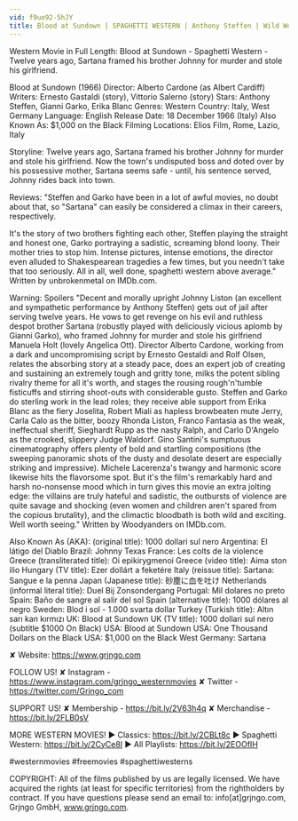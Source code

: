```yaml
---
vid: f9uo92-5hJY
title: Blood at Sundown | SPAGHETTI WESTERN | Anthony Steffen | Wild West Movie
---
```


Western Movie in Full Length: Blood at Sundown - Spaghetti Western - Twelve years ago, Sartana framed his brother Johnny for murder and stole his girlfriend.

Blood at Sundown (1966)
Director: Alberto Cardone (as Albert Cardiff)
Writers: Ernesto Gastaldi (story), Vittorio Salerno (story) 
Stars: Anthony Steffen, Gianni Garko, Erika Blanc
Genres: Western 
Country: Italy, West Germany
Language: English
Release Date: 18 December 1966 (Italy)
Also Known As: $1,000 on the Black
Filming Locations: Elios Film, Rome, Lazio, Italy

Storyline:
Twelve years ago, Sartana framed his brother Johnny for murder and stole his girlfriend. Now the town's undisputed boss and doted over by his possessive mother, Sartana seems safe - until, his sentence served, Johnny rides back into town.

Reviews:
"Steffen and Garko have been in a lot of awful movies, no doubt about that, so "Sartana" can easily be considered a climax in their careers, respectively.

It's the story of two brothers fighting each other, Steffen playing the straight and honest one, Garko portraying a sadistic, screaming blond loony. Their mother tries to stop him. Intense pictures, intense emotions, the director even alluded to Shakespearean tragedies a few times, but you needn't take that too seriously. All in all, well done, spaghetti western above average." Written by unbrokenmetal on IMDb.com.

Warning: Spoilers
"Decent and morally upright Johnny Liston (an excellent and sympathetic performance by Anthony Steffen) gets out of jail after serving twelve years. He vows to get revenge on his evil and ruthless despot brother Sartana (robustly played with deliciously vicious aplomb by Gianni Garko), who framed Johnny for murder and stole his girlfriend Manuela Holt (lovely Angelica Ott). Director Alberto Cardone, working from a dark and uncompromising script by Ernesto Gestaldi and Rolf Olsen, relates the absorbing story at a steady pace, does an expert job of creating and sustaining an extremely tough and gritty tone, milks the potent sibling rivalry theme for all it's worth, and stages the rousing rough'n'tumble fisticuffs and stirring shoot-outs with considerable gusto. Steffen and Garko do sterling work in the lead roles; they receive able support from Erika Blanc as the fiery Joselita, Robert Miali as hapless browbeaten mute Jerry, Carla Calo as the bitter, boozy Rhonda Liston, Franco Fantasia as the weak, ineffectual sheriff, Sieghardt Rupp as the nasty Ralph, and Carlo D'Angelo as the crooked, slippery Judge Waldorf. Gino Santini's sumptuous cinematography offers plenty of bold and startling compositions (the sweeping panoramic shots of the dusty and desolate desert are especially striking and impressive). Michele Lacerenza's twangy and harmonic score likewise hits the flavorsome spot. But it's the film's remarkably hard and harsh no-nonsense mood which in turn gives this movie an extra jolting edge: the villains are truly hateful and sadistic, the outbursts of violence are quite savage and shocking (even women and children aren't spared from the copious brutality), and the climactic bloodbath is both wild and exciting. Well worth seeing." Written by Woodyanders on IMDb.com.

Also Known As (AKA):
(original title): 1000 dollari sul nero
Argentina: El látigo del Diablo
Brazil: Johnny Texas
France: Les colts de la violence
Greece (transliterated title): Oi epikirygmenoi
Greece (video title): Aima ston ilio
Hungary (TV title): Ezer dollárt a feketére
Italy (reissue title): Sartana: Sangue e la penna
Japan (Japanese title): 砂塵に血を吐け
Netherlands (informal literal title): Duel Bij Zonsondergang
Portugal: Mil dolares no preto
Spain: Baño de sangre al salir del sol
Spain (alternative title): 1000 dólares al negro
Sweden: Blod i sol - 1.000 svarta dollar
Turkey (Turkish title): Altın sarı kan kırmızı
UK: Blood at Sundown
UK (TV title): 1000 dollari sul nero (subtitle $1000 On Black)
USA: Blood at Sundown
USA: One Thousand Dollars on the Black
USA: $1,000 on the Black
West Germany: Sartana

✘ Website: https://www.grjngo.com

FOLLOW US!
✘ Instagram - https://www.instagram.com/grjngo_westernmovies
✘ Twitter - https://twitter.com/Grjngo_com

SUPPORT US!
✘ Membership - https://bit.ly/2V63h4q
✘ Merchandise - https://bit.ly/2FLB0sV

MORE WESTERN MOVIES! 
► Classics: https://bit.ly/2CBLt8c 
► Spaghetti Western: https://bit.ly/2CyCe8I 
► All Playlists: https://bit.ly/2EOOfIH 

#westernmovies #freemovies #spaghettiwesterns

COPYRIGHT: All of the films published by us are legally licensed. We have acquired the rights (at least for specific territories) from the rightholders by contract. If you have questions please send an email to: info[at]grjngo.com, Grjngo GmbH, www.grjngo.com.